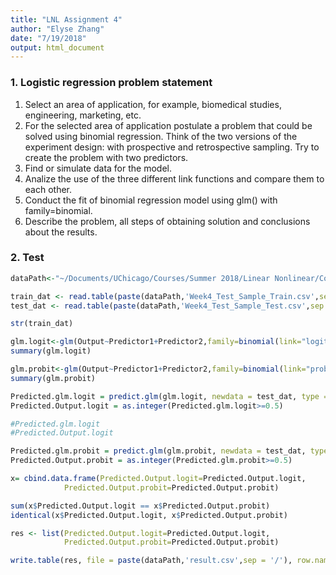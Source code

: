 ```yaml
---
title: "LNL Assignment 4"
author: "Elyse Zhang"
date: "7/19/2018"
output: html_document
---
```

### 1. Logistic regression problem statement
  1. Select an area of application, for example, biomedical studies, engineering, marketing, etc.
  2. For the selected area of application postulate a problem that could be solved using binomial regression. Think of the two versions of the experiment design: with prospective and retrospective sampling. Try to create the problem with two predictors.
  4. Find or simulate data for the model.
  5. Analize the use of the three different link functions and compare them to each other.
  6. Conduct the fit of binomial regression model using glm() with family=binomial.
  7. Describe the problem, all steps of obtaining solution and conclusions about the results.

### 2. Test
```r
dataPath<-"~/Documents/UChicago/Courses/Summer 2018/Linear Nonlinear/Course Material/Lecture 4/nonlinear_models_04_data"
```


```r
train_dat <- read.table(paste(dataPath,'Week4_Test_Sample_Train.csv',sep = '/'), header=TRUE)
test_dat <- read.table(paste(dataPath,'Week4_Test_Sample_Test.csv',sep = '/'), header=TRUE)

str(train_dat)
```

```r
glm.logit<-glm(Output~Predictor1+Predictor2,family=binomial(link="logit"),train_dat)
summary(glm.logit)
```

```r
glm.probit<-glm(Output~Predictor1+Predictor2,family=binomial(link="probit"),train_dat)
summary(glm.probit)
```




```r
Predicted.glm.logit = predict.glm(glm.logit, newdata = test_dat, type = 'response')
Predicted.Output.logit = as.integer(Predicted.glm.logit>=0.5)

#Predicted.glm.logit
#Predicted.Output.logit
```

```r
Predicted.glm.probit = predict.glm(glm.probit, newdata = test_dat, type = 'response')
Predicted.Output.probit = as.integer(Predicted.glm.probit>=0.5)
```

```r
x= cbind.data.frame(Predicted.Output.logit=Predicted.Output.logit,
            Predicted.Output.probit=Predicted.Output.probit)

sum(x$Predicted.Output.logit == x$Predicted.Output.probit)
identical(x$Predicted.Output.logit, x$Predicted.Output.probit)
```



```r
res <- list(Predicted.Output.logit=Predicted.Output.logit,
            Predicted.Output.probit=Predicted.Output.probit)
```

```r
write.table(res, file = paste(dataPath,'result.csv',sep = '/'), row.names = F)

```









